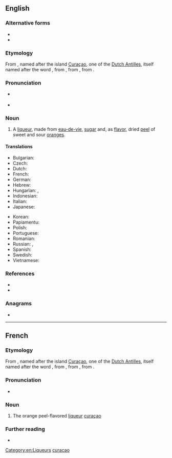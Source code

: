 {{also|curacao|Curacao|curação|Curaçao}}
==English==
{{wikipedia|Curaçao liqueur|curaçao}}

===Alternative forms===
* {{l|en|curacao}}
* {{l|en|curacoa}}

===Etymology===
From {{etyl|nl|en}}, named after the island [[Curaçao]], one of the [[Dutch Antilles]], itself named after the {{etyl|pt|en}} word {{m|pt|curação||medical cure}}, from {{etyl|la|en}} {{m|la|curatio||cure}}, from {{m|la|curare||to cure}}, from {{m|la|cura||care, cure}}.

===Pronunciation===
* {{a|UK}} {{IPA|/ˈkjuːɹəsaʊ/|/ˈkjuːɹəsəʊ/|lang=en}}
* {{a|US}} {{IPA|/ˈk(j)ʊəɹ.əˌsaʊ/|/ˈk(j)ʊəɹ.əˌsoʊ/|/ˌk(j)ʊəɹ.əˈsaʊ/|/ˌk(j)ʊəɹ.əˈsoʊ/|lang=en}}

===Noun===
{{en-noun|~}}

# A [[liqueur]], made from [[eau-de-vie]], [[sugar]] and, as [[flavor]], dried [[peel]] of sweet and sour [[orange]]s.

====Translations====
{{trans-top|liqueur}}
* Bulgarian: {{t|bg|кюрасо|n|tr=kjurasó}}
* Czech: {{t|cs|Curaçao likér}}
* Dutch: {{t+|nl|curaçao|m}}
* French: {{t+|fr|curaçao|m}}
* German: {{t+|de|Curaçao|m}}
* Hebrew: {{t|he|קוראסאו}}
* Hungarian: {{t|hu|küraszó}}, {{t|hu|narancslikőr}}
* Indonesian: {{t|id|Curaçao}}
* Italian: {{t|it|Curaçao|m}}
* Japanese: {{t|ja|キュラソー|tr=kyurasō}}
{{trans-mid}}
* Korean: {{t|ko|퀴라소|sc=Kore}} {{qualifier|리큐어}}
* Papiamentu: {{t|pap|Curacao likeur}}
* Polish: {{t|pl|curacao|n}}
* Portuguese: {{t|pt|curaçau|m}}
* Romanian: {{t|ro|Curaçao}}
* Russian: {{t+|ru|кюрасо́|m}} {{qualifier|ликёр}}, {{t|ru|кюраса́о|m}} {{qualifier|ликёр}}
* Spanish: {{t|es|curaçao|m}}
* Swedish: {{t|sv|Curaçao}}
* Vietnamese: {{t|vi|Curaçao}}
{{trans-bottom}}

===References===
* {{R:Webster NCD 1967}}
* {{R:NPLarousse}}

===Anagrams===
* {{anagrams|en|curacoa}}

[[Category:en:Liqueurs]]

----

==French==

===Etymology===
From {{etyl|nl|fr}}, named after the island [[Curaçao]], one of the [[Dutch Antilles]], itself named after the {{etyl|pt|fr}} word {{m|pt|curação||medical cure}}, from {{etyl|la|fr}} {{m|la|curatio||cure}}, from {{m|la|curare||to cure}}, from {{m|la|cura||care, cure}}.

===Pronunciation===
* {{fr-IPA|curaço}}

===Noun===
{{fr-noun|m}}

# The orange peel-flavored [[liqueur]] [[#English|curaçao]]

===Further reading===
* {{R:TLFi}}

[[Category:fr:Liqueurs|curacao]]